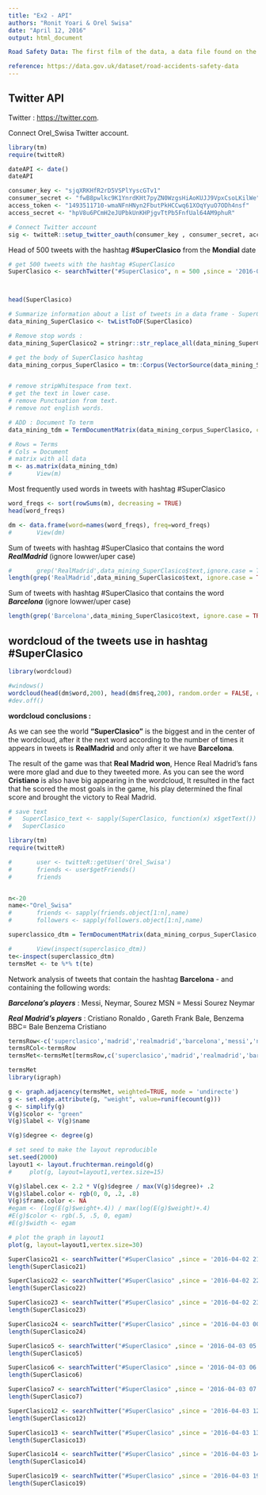```yaml
---
title: "Ex2 - API"
authors: "Ronit Yoari & Orel Swisa"
date: "April 12, 2016"
output: html_document

Road Safety Data: The first film of the data, a data file found on the Web in a structured format of CSV.

reference: https://data.gov.uk/dataset/road-accidents-safety-data
---
```

## Twitter API
Twitter :
<https://twitter.com>.

Connect Orel_Swisa Twitter account.
```r
library(tm)
require(twitteR)

dateAPI <- date()
dateAPI

consumer_key <- "sjqXRKHfR2rD5VSPlYyscGTv1"
consumer_secret <- "fwB8pwlkc9K1YnrdKHt7pyZN0WzgsHiAoKUJJ9VpxCsoLKilWe"
access_token <- "1493511710-wmaNFnHNyn2FbutPkHCCwq61XOqYyuO7ODh4nsf"
access_secret <- "hpV8u6PCmH2eJUPbkUnKHPjgvTtPb5FnfUal64AM9phuR"

# Connect Twitter account
sig <- twitteR::setup_twitter_oauth(consumer_key , consumer_secret, access_token, access_secret)

```

Head of 500 tweets with the hashtag **#SuperClasico** from the **Mondial** date
```r
# get 500 tweets with the hashtag #SuperClasico 
SuperClasico <- searchTwitter("#SuperClasico", n = 500 ,since = '2016-04-02 00:00', until = '2016-04-03 00:00')



head(SuperClasico)
```


```r
# Summarize information about a list of tweets in a data frame - SuperClasico.
data_mining_SuperClasico <- twListToDF(SuperClasico)

# Remove stop words :
data_mining_SuperClasico2 = stringr::str_replace_all(data_mining_SuperClasico$text,"[^[:graph:]]", " ")

# get the body of SuperClasico hashtag
data_mining_corpus_SuperClasico = tm::Corpus(VectorSource(data_mining_SuperClasico2))


# remove stripWhitespace from text.
# get the text in lower case.
# remove Punctuation from text.
# remove not english words.

# ADD : Document To term
data_mining_tdm = TermDocumentMatrix(data_mining_corpus_SuperClasico, control = list(minWordLength = 1, removePunctuation=TRUE, stopwords = c(stopwords('english')), removeNumbers=TRUE,tolower=TRUE,stripWhitespace=TRUE))

# Rows = Terms
# Cols = Document
# matrix with all data
m <- as.matrix(data_mining_tdm)
#       View(m)

```

Most frequently used words in tweets with hashtag #SuperClasico
```r
word_freqs <- sort(rowSums(m), decreasing = TRUE)
head(word_freqs)

dm <- data.frame(word=names(word_freqs), freq=word_freqs)
#       View(dm)

```

Sum of tweets with hashtag #SuperClasico that contains the word ***RealMadrid*** (ignore lowwer/uper case) 
```r
#       grep('RealMadrid',data_mining_SuperClasico$text,ignore.case = TRUE)
length(grep('RealMadrid',data_mining_SuperClasico$text, ignore.case = TRUE))

```

Sum of tweets with hashtag #SuperClasico that contains the word ***Barcelona*** (ignore lowwer/uper case)
```r
length(grep('Barcelona',data_mining_SuperClasico$text, ignore.case = TRUE))

```

## wordcloud of the tweets use in hashtag **#SuperClasico**
```r
library(wordcloud)

#windows()
wordcloud(head(dm$word,200), head(dm$freq,200), random.order = FALSE, colors = brewer.pal(8, 'Dark2'), max.words = 100)
#dev.off()
```

**wordcloud conclusions :**

As we can see the world **"SuperClasico"** is the biggest and in the  center of the wordcloud, after it the next word according to the number of times it appears in tweets is **RealMadrid** and only after it we have **Barcelona**.

The result of the game was that **Real Madrid won**, Hence Real Madrid's fans were more glad and due to they tweeted more.
As you can see the word **Cristiano** is also have big appearing in the wordcloud, It resulted in the fact that he scored the most goals in the game, his play determined the final score and brought the victory to Real Madrid.

```r
# save text
#   SuperClasico_text <- sapply(SuperClasico, function(x) x$getText())
#   SuperClasico
```


```r
library(tm)
require(twitteR)

#       user <- twitteR::getUser('Orel_Swisa')
#       friends <- user$getFriends()
#       friends 


n<-20 
name<-"Orel_Swisa"
#       friends <- sapply(friends.object[1:n],name)
#       followers <- sapply(followers.object[1:n],name)

superclassico_dtm = TermDocumentMatrix(data_mining_corpus_SuperClasico, control = list(minWordLength = 4, removePunctuation=TRUE, stopwords = c(stopwords('english')), removeNumbers=TRUE,tolower=TRUE,stripWhitespace=TRUE))

#       View(inspect(superclasico_dtm))
te<-inspect(superclassico_dtm)
termsMet <- te %*% t(te)
```
Network analysis of tweets that contain the hashtag **Barcelona** - and containing the following words:

***Barcelona's players*** : Messi, Neymar, Sourez
MSN = Messi Sourez Neymar

***Real Madrid's players*** : Cristiano Ronaldo , Gareth Frank Bale, Benzema
BBC= Bale Benzema Cristiano
```r

termsRow<-c('superclasico','madrid','realmadrid','barcelona','messi','neymar','cristiano','ronaldo','bale','benzema','bbc','msn')
termsRCol<-termsRow
termsMet<-termsMet[termsRow,c('superclasico','madrid','realmadrid','barcelona','messi','neymar','cristiano','ronaldo','bale','benzema','bbc','msn')]

termsMet
library(igraph)

g <- graph.adjacency(termsMet, weighted=TRUE, mode = 'undirecte')
g <- set.edge.attribute(g, "weight", value=runif(ecount(g)))
g <- simplify(g)
V(g)$color <- "green"
V(g)$label <- V(g)$name

V(g)$degree <- degree(g)

# set seed to make the layout reproducible
set.seed(2000)
layout1 <- layout.fruchterman.reingold(g)
#     plot(g, layout=layout1,vertex.size=15)

V(g)$label.cex <- 2.2 * V(g)$degree / max(V(g)$degree)+ .2
V(g)$label.color <- rgb(0, 0, .2, .8)
V(g)$frame.color <- NA
#egam <- (log(E(g)$weight+.4)) / max(log(E(g)$weight)+.4)
#E(g)$color <- rgb(.5, .5, 0, egam)
#E(g)$width <- egam

# plot the graph in layout1
plot(g, layout=layout1,vertex.size=30)
```


```r
SuperClasico21 <- searchTwitter("#SuperClasico" ,since = '2016-04-02 21:00', until = '2016-04-02 22:00')
length(SuperClasico21)

SuperClasico22 <- searchTwitter("#SuperClasico" ,since = '2016-04-02 22:00', until = '2016-04-02 23:00')
length(SuperClasico22)

SuperClasico23 <- searchTwitter("#SuperClasico" ,since = '2016-04-02 23:00', until = '2016-04-02 23:59')
length(SuperClasico23)

SuperClasico24 <- searchTwitter("#SuperClasico" ,since = '2016-04-03 00:00', until = '2016-04-03 05:00')
length(SuperClasico24)

SuperClasico5 <- searchTwitter("#SuperClasico" ,since = '2016-04-03 05:00', until = '2016-04-03 06:00')
length(SuperClasico5)

SuperClasico6 <- searchTwitter("#SuperClasico" ,since = '2016-04-03 06:00', until = '2016-04-03 07:00')
length(SuperClasico6)

SuperClasico7 <- searchTwitter("#SuperClasico" ,since = '2016-04-03 07:00', until = '2016-04-03 12:00')
length(SuperClasico7)

SuperClasico12 <- searchTwitter("#SuperClasico" ,since = '2016-04-03 12:00', until = '2016-04-03 13:00')
length(SuperClasico12)

SuperClasico13 <- searchTwitter("#SuperClasico" ,since = '2016-04-03 13:00', until = '2016-04-03 14:00')
length(SuperClasico13)

SuperClasico14 <- searchTwitter("#SuperClasico" ,since = '2016-04-03 14:00', until = '2016-04-03 19:00')
length(SuperClasico14)

SuperClasico19 <- searchTwitter("#SuperClasico" ,since = '2016-04-03 19:00', until = '2016-04-03 23:59')
length(SuperClasico19)

```




